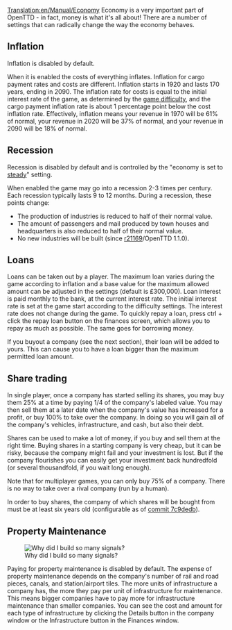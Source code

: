 [[Translation:en/Manual/Economy]]
{{en/Manual/Navigation}}
Economy is a very important part of OpenTTD - in fact, money is what it's all about! There are a number of settings that can radically change the way the economy behaves.

==Inflation==
Inflation is disabled by default.

When it is enabled the costs of everything inflates. Inflation for cargo payment rates and costs are different. Inflation starts in 1920 and lasts 170 years, ending in 2090. The inflation rate for costs is equal to the initial interest rate of the game, as determined by the [[en/Archive/Manual/Settings/Difficulty|game difficulty]], and the cargo payment inflation rate is about 1 percentage point below the cost inflation rate. Effectively, inflation means your revenue in 1970 will be 61% of normal, your revenue in 2020 will be 37% of normal, and your revenue in 2090 will be 18% of normal.

==Recession==
Recession is disabled by default and is controlled by the "economy is set to [[en/Archive/Manual/Settings/Difficulty|steady]]" setting.

When enabled the game may go into a recession 2-3 times per century. Each recession typically lasts 9 to 12 months. During a recession, these points change:
* The production of industries is reduced to half of their normal value.
* The amount of passengers and mail produced by town houses and headquarters is also reduced to half of their normal value.
* No new industries will be built (since [https://github.com/OpenTTD/OpenTTD/commit/67549a206c438dee83f7a5c3cca86cef316edad6 r21169]/OpenTTD 1.1.0).

==Loans==
Loans can be taken out by a player. The maximum loan varies during the game according to inflation and a base value for the maximum allowed amount can be adjusted in the settings (default is £300,000). Loan interest is paid monthly to the bank, at the current interest rate. The initial interest rate is set at the game start according to the difficulty settings. The interest rate does not change during the game.
To quickly repay a loan, press ctrl + click the repay loan button on the finances screen, which allows you to repay as much as possible. The same goes for borrowing money.

If you buyout a company (see the next section), their loan will be added to yours. This can cause you to have a loan bigger than the maximum permitted loan amount.

==Share trading==
In single player, once a company has started selling its shares, you may buy them 25% at a time by paying 1/4 of the company's labeled value. You may then sell them at a later date when the company's value has increased for a profit, or buy 100% to take over the company. In doing so you will gain all of the company's vehicles, infrastructure, and cash, but also their debt.

Shares can be used to make a lot of money, if you buy and sell them at the right time. Buying shares in a starting company is very cheap, but it can be risky, because the company might fail and your investment is lost. But if the company flourishes you can easily get your investment back hundredfold (or several thousandfold, if you wait long enough).

Note that for multiplayer games, you can only buy 75% of a company. There is no way to take over a rival company (run by a human).

In order to buy shares, the company of which shares will be bought from must be at least six years old (configurable as of [https://github.com/OpenTTD/OpenTTD/commit/7c9dedb94f3b3ebca222f544f7d7502f22d03bb7 commit 7c9dedb]).

==Property Maintenance==
[[File:en/Manual/Infrastructure.png|frame|Why did I build so many signals?]]

Paying for property maintenance is disabled by default. The expense of property maintenance depends on the company's number of rail and road pieces, canals, and station/airport tiles. The more units of infrastructure a company has, the more they pay per unit of infrastructure for maintenance. This means bigger companies have to pay more for infrastructure maintenance than smaller companies. You can see the cost and amount for each type of infrastructure by clicking the Details button in the company window or the Infrastructure button in the Finances window.